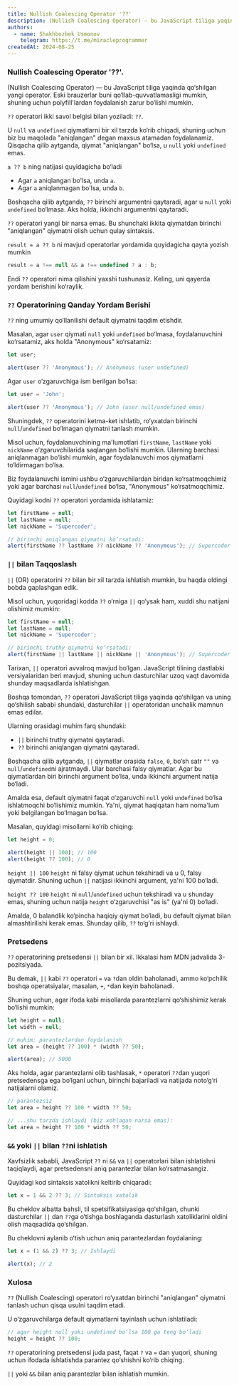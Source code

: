 ```yaml
---
title: Nullish Coalescing Operator '??'
description: (Nullish Coalescing Operator) — bu JavaScript tiliga yaqinda qo‘shilgan yangi operator. Eski brauzerlar buni qo‘llab-quvvatlamasligi mumkin, shuning uchun polyfill'lardan foydalanish zarur bo‘lishi mumkin.
authors:
  - name: Shakhbozbek Usmonov
    telegram: https://t.me/miracleprogrammer
createdAt: 2024-08-25
---
```


### Nullish Coalescing Operator '??'.

(Nullish Coalescing Operator) — bu JavaScript tiliga yaqinda qo‘shilgan yangi operator. Eski brauzerlar buni qo‘llab-quvvatlamasligi mumkin, shuning uchun polyfill'lardan foydalanish zarur bo‘lishi mumkin.

`??` operatori ikki savol belgisi bilan yoziladi: `??`.

U `null` va `undefined` qiymatlarni bir xil tarzda ko‘rib chiqadi, shuning uchun biz bu maqolada "aniqlangan" degan maxsus atamadan foydalanamiz. Qisqacha qilib aytganda, qiymat "aniqlangan" bo‘lsa, u `null` yoki `undefined` emas.

`a ?? b` ning natijasi quyidagicha bo‘ladi

- Agar `a` aniqlangan bo'lsa, unda `a`.
- Agar `a` aniqlanmagan bo'lsa, unda `b`.

Boshqacha qilib aytganda, `??` birinchi argumentni qaytaradi, agar u `null` yoki `undefined` bo‘lmasa. Aks holda, ikkinchi argumentni qaytaradi.

`??` operatori yangi bir narsa emas. Bu shunchaki ikkita qiymatdan birinchi "aniqlangan" qiymatni olish uchun qulay sintaksis.

`result = a ?? b` ni mavjud operatorlar yordamida quyidagicha qayta yozish mumkin

```javascript
result = a !== null && a !== undefined ? a : b;
```

Endi `??` operatori nima qilishini yaxshi tushunasiz. Keling, uni qayerda yordam berishini ko‘raylik.

### `??` Operatorining Qanday Yordam Berishi

`??` ning umumiy qo‘llanilishi default qiymatni taqdim etishdir.

Masalan, agar `user` qiymati `null` yoki `undefined` bo‘lmasa, foydalanuvchini ko‘rsatamiz, aks holda "Anonymous" ko‘rsatamiz:

```javascript
let user;

alert(user ?? 'Anonymous'); // Anonymous (user undefined)
```

Agar `user` o‘zgaruvchiga ism berilgan bo‘lsa:

```javascript
let user = 'John';

alert(user ?? 'Anonymous'); // John (user null/undefined emas)
```

Shuningdek, `??` operatorini ketma-ket ishlatib, ro‘yxatdan birinchi `null`/`undefined` bo‘lmagan qiymatni tanlash mumkin.

Misol uchun, foydalanuvchining ma'lumotlari `firstName`, `lastName` yoki `nickName` o‘zgaruvchilarida saqlangan bo‘lishi mumkin. Ularning barchasi aniqlanmagan bo‘lishi mumkin, agar foydalanuvchi mos qiymatlarni to‘ldirmagan bo‘lsa.

Biz foydalanuvchi ismini ushbu o‘zgaruvchilardan biridan ko‘rsatmoqchimiz yoki agar barchasi `null`/`undefined` bo‘lsa, "Anonymous" ko‘rsatmoqchimiz.

Quyidagi kodni `??` operatori yordamida ishlatamiz:

```javascript
let firstName = null;
let lastName = null;
let nickName = 'Supercoder';

// birinchi aniqlangan qiymatni ko‘rsatadi:
alert(firstName ?? lastName ?? nickName ?? 'Anonymous'); // Supercoder
```

### `||` bilan Taqqoslash

`||` (OR) operatorini `??` bilan bir xil tarzda ishlatish mumkin, bu haqda oldingi bobda gaplashgan edik.

Misol uchun, yuqoridagi kodda `??` o‘rniga `||` qo‘ysak ham, xuddi shu natijani olishimiz mumkin:

```javascript
let firstName = null;
let lastName = null;
let nickName = 'Supercoder';

// birinchi truthy qiymatni ko‘rsatadi:
alert(firstName || lastName || nickName || 'Anonymous'); // Supercoder
```

Tarixan, `||` operatori avvalroq mavjud bo‘lgan. JavaScript tilining dastlabki versiyalaridan beri mavjud, shuning uchun dasturchilar uzoq vaqt davomida shunday maqsadlarda ishlatishgan.

Boshqa tomondan, `??` operatori JavaScript tiliga yaqinda qo‘shilgan va uning qo‘shilish sababi shundaki, dasturchilar `||` operatoridan unchalik mamnun emas edilar.

Ularning orasidagi muhim farq shundaki:

- `||` birinchi truthy qiymatni qaytaradi.
- `??` birinchi aniqlangan qiymatni qaytaradi.

Boshqacha qilib aytganda, `||` qiymatlar orasida `false`, `0`, bo‘sh satr `""` va `null`/`undefined`ni ajratmaydi. Ular barchasi falsy qiymatlar. Agar bu qiymatlardan biri birinchi argument bo‘lsa, unda ikkinchi argument natija bo‘ladi.

Amalda esa, default qiymatni faqat o‘zgaruvchi `null` yoki `undefined` bo‘lsa ishlatmoqchi bo‘lishimiz mumkin. Ya'ni, qiymat haqiqatan ham noma'lum yoki belgilangan bo‘lmagan bo‘lsa.

Masalan, quyidagi misollarni ko‘rib chiqing:

```javascript
let height = 0;

alert(height || 100); // 100
alert(height ?? 100); // 0
```

`height || 100` `height` ni falsy qiymat uchun tekshiradi va u 0, falsy qiymatdir. Shuning uchun `||` natijasi ikkinchi argument, ya'ni 100 bo‘ladi.

`height ?? 100` `height` ni `null`/`undefined` uchun tekshiradi va u shunday emas, shuning uchun natija `height` o‘zgaruvchisi "as is" (ya'ni 0) bo‘ladi.

Amalda, 0 balandlik ko‘pincha haqiqiy qiymat bo‘ladi, bu default qiymat bilan almashtirilishi kerak emas. Shunday qilib, `??` to‘g‘ri ishlaydi.

### Pretsedens

`??` operatorining pretsedensi `||` bilan bir xil. Ikkalasi ham MDN jadvalida 3-pozitsiyada.

Bu demak, `||` kabi `??` operatori `=` va `?`dan oldin baholanadi, ammo ko‘pchilik boshqa operatsiyalar, masalan, `+`, `*`dan keyin baholanadi.

Shuning uchun, agar ifoda kabi misollarda parantezlarni qo‘shishimiz kerak bo‘lishi mumkin:

```javascript
let height = null;
let width = null;

// muhim: parantezlardan foydalanish
let area = (height ?? 100) * (width ?? 50);

alert(area); // 5000
```

Aks holda, agar parantezlarni olib tashlasak, `*` operatori `??`dan yuqori pretsedensga ega bo‘lgani uchun, birinchi bajariladi va natijada noto‘g‘ri natijalarni olamiz.

```javascript
// parantezsiz
let area = height ?? 100 * width ?? 50;

// ...shu tarzda ishlaydi (biz xohlagan narsa emas):
let area = height ?? 100 * width ?? 50;
```

### `&&` yoki `||` bilan `??`ni ishlatish

Xavfsizlik sababli, JavaScript `??` ni `&&` va `||` operatorlari bilan ishlatishni taqiqlaydi, agar pretsedensni aniq parantezlar bilan ko‘rsatmasangiz.

Quyidagi kod sintaksis xatolikni keltirib chiqaradi:

```javascript
let x = 1 && 2 ?? 3; // Sintaksis xatolik
```

Bu cheklov albatta bahsli, til spetsifikatsiyasiga qo‘shilgan, chunki dasturchilar `||` dan `??`ga o‘tishga boshlaganda dasturlash xatoliklarini oldini olish maqsadida qo‘shilgan.

Bu cheklovni aylanib o‘tish uchun aniq parantezlardan foydalaning:

```javascript
let x = (1 && 2) ?? 3; // Ishlaydi

alert(x); // 2
```

### Xulosa

`??` (Nullish Coalescing) operatori ro‘yxatdan birinchi "aniqlangan" qiymatni tanlash uchun qisqa usulni taqdim etadi.

U o‘zgaruvchilarga default qiymatlarni tayinlash uchun ishlatiladi:

```javascript
// agar height null yoki undefined bo‘lsa 100 ga teng bo‘ladi
height = height ?? 100;
```

`??` operatorining pretsedensi juda past, faqat `?` va `=` dan yuqori, shuning uchun ifodada ishlatishda parantez qo‘shishni ko‘rib chiqing.

`||` yoki `&&` bilan aniq parantezlar bilan ishlatish mumkin.
